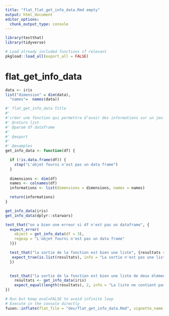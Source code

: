 ```yaml
---
title: "flat_flat_get_info_data.Rmd empty"
output: html_document
editor_options: 
  chunk_output_type: console
---
```


```r
library(testthat)
library(tidyverse)
```

```r
# Load already included functions if relevant
pkgload::load_all(export_all = FALSE)
```

# flat_get_info_data


```r
data <- iris
list("dimension" = dim(data),
  "names"=  names(data))

```

```r
#' flat_get_info_data Title
#'
#'créer une fonction qui permettra d’avoir des informations sur un jeu de données passé en paramètre : dimensions et nom des colonnes dans une liste
#' @return list
#' @param df dataframe
#' 
#' @export
#'
#' @examples
get_info_data <- function(df) {

  if (!is.data.frame(df)) {
    stop("L'objet fourni n'est pas un data frame")
  }
  
  dimensions <- dim(df)
  names <- colnames(df)
  informations <- list(dimensions = dimensions, names = names)

  return(informations)
}

```

```r
get_info_data(iris)
get_info_data(dplyr::starwars)
```

```r
test_that("on a bien une erreur si df n'est pas un dataframe", {
  expect_error(
    object = get_info_data(df = 3),
    regexp = "L'objet fourni n'est pas un data frame"
  )})

  test_that("la sortie de la fonction est bien une liste", {resultats <- get_info_data(iris)
   expect_true(is.list(resultats), info = "La sortie n'est pas une liste")
  })
      

  test_that("la sortie de la fonction est bien une liste de deux éléments", {
    resultats <- get_info_data(iris)
    expect_equal(length(resultats), 2, info = "La liste ne contient pas deux éléments")
})

```


```r
# Run but keep eval=FALSE to avoid infinite loop
# Execute in the console directly
fusen::inflate(flat_file = "dev/flat_get_info_data.Rmd", vignette_name = "get info data")
```

